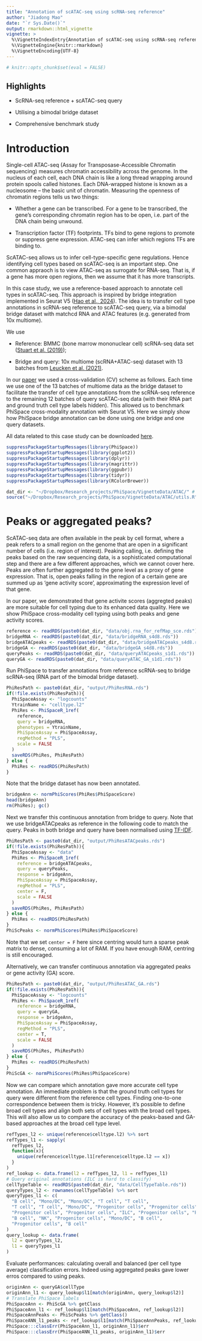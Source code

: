 ```yaml
---
title: "Annotation of scATAC-seq using scRNA-seq reference"
author: "Jiadong Mao"
date: "`r Sys.Date()`"
output: rmarkdown::html_vignette
vignette: >
  %\VignetteIndexEntry{Annotation of scATAC-seq using scRNA-seq reference}
  %\VignetteEngine{knitr::rmarkdown}
  %\VignetteEncoding{UTF-8}
---
```


```r
# knitr::opts_chunk$set(eval = FALSE)
```

## Highlights

- ScRNA-seq reference + scATAC-seq query

- Utilising a bimodal bridge dataset

- Comprehensive benchmark study


# Introduction
Single-cell ATAC-seq (Assay for Transposase-Accessible Chromatin sequencing) measures chromatin accessibility across the genome. In the nucleus of each cell, each DNA chain is like a long thread wrapping around protein spools called histones. Each DNA-wrapped histone is known as a nucleosome -- the basic unit of chromatin. Measuring the openness of chromatin regions tells us two things:

- Whether a gene can be transcribed. For a gene to be transcribed, the gene's corresponding chromatin region has to be open, i.e. part of the DNA chain being unwound. 

- Transcription factor (TF) footprints. TFs bind to gene regions to promote or suppress gene expression. ATAC-seq can infer which regions TFs are binding to.

ScATAC-seq allows us to infer cell-type-specific gene regulations. Hence identifying cell types based on scATAC-seq is an important step. One common appraoch is to view ATAC-seq as surrogate for RNA-seq. That is, if a gene has more open regions, then we assume that it has more transcripts.

In this case study, we use a reference-based approach to annotate cell types in scATAC-seq. This approach is inspired by bridge integration implemented in Seurat V5 ([Hao et al., 2024](https://www.nature.com/articles/s41587-023-01767-y)). The idea is to transfer cell type annotations in scRNA-seq reference to scATAC-seq query, via a bimodal bridge dataset with matchcd RNA and ATAC features (e.g. generated from 10x multiome).

We use 

- Reference: BMMC (bone marrow mononuclear cell) scRNA-seq data set ([Stuart et al. (2019)](https://www.cell.com/cell/fulltext/S0092-8674(19)30559-8?_returnURL=https%3A%2F%2Flinkinghub.elsevier.com%2Fretrieve%2Fpii%2FS0092867419305598%3Fshowall%3Dtrue));

- Bridge and query: 10x multiome (scRNA+ATAC-seq) dataset with 13 batches from [Leucken et al. (2021)](https://datasets-benchmarks-proceedings.neurips.cc/paper/2021/hash/158f3069a435b314a80bdcb024f8e422-Abstract-round2.html).

In our [paper](https://www.biorxiv.org/content/10.1101/2024.06.19.599787v1.full) we used a cross-validation (CV) scheme as follows. Each time we use one of the 13 batches of multiome data as the bridge dataset to facilitate the transfer of cell type annotations from the scRNA-seq reference to the remaining 12 batches of query scATAC-seq data (with their RNA part and ground truth cell type labels hidden). This allowed us to benchmark PhiSpace cross-modality annotation with Seurat V5. Here we simply show how PhiSpace bridge annotation can be done using one bridge and one query datasets.


All data related to this case study can be downloaded [here](https://www.dropbox.com/scl/fo/jeuqzjfyyr2j7doa922ve/AI-2U_wtZBpPGOswxMzReGQ?rlkey=n328yyr2llf81gz3chynjg0r6&st=nb1svufg&dl=0).
```r
suppressPackageStartupMessages(library(PhiSpace))
suppressPackageStartupMessages(library(ggplot2))
suppressPackageStartupMessages(library(dplyr))
suppressPackageStartupMessages(library(magrittr))
suppressPackageStartupMessages(library(ggpubr))
suppressPackageStartupMessages(library(tidyr))
suppressPackageStartupMessages(library(RColorBrewer))

dat_dir <- "~/Dropbox/Research_projects/PhiSpace/VignetteData/ATAC/" # Replace this by your own directory 
source("~/Dropbox/Research_projects/PhiSpace/VignetteData/ATAC/utils.R")
```

# Peaks or aggregated peaks?

ScATAC-seq data are often available in the peak by cell format, where a peak refers to a small region on the genome that are open in a significant number of cells (i.e. region of interest). Peaking calling, i.e. defining the peaks based on the raw sequencing data, is a sophisticated computational step and there are a few different approaches, which we cannot cover here. Peaks are often further aggregated to the gene level as a proxy of gene expression. That is, open peaks falling in the region of a certain gene are summed up as 'gene activity score', approximating the expression level of that gene. 

In our paper, we demonstrated that gene activite scores (aggregted peaks) are more suitable for cell typing due to its enhanced data quality. Here we show PhiSpace cross-modality cell typing using both peaks and gene activity scores.

```r
reference <- readRDS(paste0(dat_dir, "data/obj.rna_for_refMap_sce.rds"))
bridgeRNA <- readRDS(paste0(dat_dir, "data/bridgeRNA_s4d8.rds"))
bridgeATACpeaks <- readRDS(paste0(dat_dir, "data/bridgeATACpeaks_s4d8.rds"))
bridgeGA <- readRDS(paste0(dat_dir, "data/bridgeGA_s4d8.rds"))
queryPeaks <- readRDS(paste0(dat_dir, "data/queryATACpeaks_s1d1.rds"))
queryGA <- readRDS(paste0(dat_dir, "data/queryATAC_GA_s1d1.rds"))
```


Run PhiSpace to transfer annotations from reference scRNA-seq to bridge scRNA-seq (RNA part of the bimodal bridge dataset).
```r
PhiResPath <- paste0(dat_dir, "output/PhiResRNA.rds")
if(!file.exists(PhiResPath)){
  PhiSpaceAssay <- "logcounts"
  YtrainName <- "celltype.l2"
  PhiRes <- PhiSpaceR_1ref(
    reference, 
    query = bridgeRNA, 
    phenotypes = YtrainName, 
    PhiSpaceAssay = PhiSpaceAssay,
    regMethod = "PLS",
    scale = FALSE
  )
  saveRDS(PhiRes, PhiResPath)
} else {
  PhiRes <- readRDS(PhiResPath)
}
```

Note that the bridge dataset has now been annotated.
```r
bridgeAnn <- normPhiScores(PhiRes$PhiSpaceScore)
head(bridgeAnn)
rm(PhiRes); gc()
```


Next we transfer this continuous annotation from bridge to query. Note that we use bridgeATACpeaks as reference in the following code to match the query. Peaks in both bridge and query have been normalised using [TF-IDF](https://stuartlab.org/signac/articles/pbmc_vignette).
```r
PhiResPath <- paste0(dat_dir, "output/PhiResATACpeaks.rds")
if(!file.exists(PhiResPath)){
  PhiSpaceAssay <- "data"
  PhiRes <- PhiSpaceR_1ref(
    reference = bridgeATACpeaks, 
    query = queryPeaks, 
    response = bridgeAnn,
    PhiSpaceAssay = PhiSpaceAssay,
    regMethod = "PLS", 
    center = F,
    scale = FALSE
  )
  saveRDS(PhiRes, PhiResPath)
} else {
  PhiRes <- readRDS(PhiResPath)
}
PhiScPeaks <- normPhiScores(PhiRes$PhiSpaceScore)
```

Note that we set `center = F` here since centring would turn a sparse peak matrix to dense, consuming a lot of RAM. If you have enough RAM, centring is still encouraged.


Alternatively, we can transfer continuous annotation via aggregated peaks or gene activity (GA) score.
```r
PhiResPath <- paste0(dat_dir, "output/PhiResATAC_GA.rds")
if(!file.exists(PhiResPath)){
  PhiSpaceAssay <- "logcounts"
  PhiRes <- PhiSpaceR_1ref(
    reference = bridgeRNA, 
    query = queryGA, 
    response = bridgeAnn,
    PhiSpaceAssay = PhiSpaceAssay,
    regMethod = "PLS", 
    center = T,
    scale = FALSE
  )
  saveRDS(PhiRes, PhiResPath)
} else {
  PhiRes <- readRDS(PhiResPath)
}
PhiScGA <- normPhiScores(PhiRes$PhiSpaceScore)
```



Now we can compare which annotation gave more accurate cell type annotation. An immediate problem is that the ground truth cell types for query were different from the reference cell types. Finding one-to-one correspondence between them is tricky. However, it's possible to define broad cell types and align both sets of cell types with the broad cell types. This will also allow us to compare the accuracy of the peaks-based and GA-based approaches at the broad cell type level.
```r
refTypes_l2 <- unique(reference$celltype.l2) %>% sort
refTypes_l1 <- sapply(
  refTypes_l2,
  function(x){
    unique(reference$celltype.l1[reference$celltype.l2 == x])
  }
)
ref_lookup <- data.frame(l2 = refTypes_l2, l1 = refTypes_l1)
# Query original annotations (ILC is hard to classify)
cellTypeTable <- readRDS(paste0(dat_dir, "data/CellTypeTable.rds"))
queryTypes_l2 <- rownames(cellTypeTable) %>% sort
queryTypes_l1 <- c(
  "B cell", "Mono/DC", "Mono/DC", "T cell", "T cell",
  "T cell", "T cell", "Mono/DC", "Progenitor cells", "Progenitor cells",
  "Progenitor cells", "Progenitor cells", "ILC", "Progenitor cells", "Progenitor cells",
  "B cell", "NK", "Progenitor cells", "Mono/DC", "B cell",
  "Progenitor cells", "B cell"
)
query_lookup <- data.frame(
  l2 = queryTypes_l2,
  l1 = queryTypes_l1
)
```

Evaluate performances: calculating overall and balanced (per cell type average) classification errors. Indeed using aggregated peaks gave lower erros compared to using peaks.
```r
originAnn <- queryGA$cellType
originAnn_l1 <- query_lookup$l1[match(originAnn, query_lookup$l2)]
# Translate PhiSpace labels
PhiSpaceAnn <- PhiScGA %>% getClass
PhiSpaceAnn_l1 <- ref_lookup$l1[match(PhiSpaceAnn, ref_lookup$l2)]
PhiSpaceAnnPeaks <- PhiScPeaks %>% getClass()
PhiSpaceANN_l1_peaks <- ref_lookup$l1[match(PhiSpaceAnnPeaks, ref_lookup$l2)]
PhiSpace:::classErr(PhiSpaceAnn_l1, originAnn_l1)$err
PhiSpace:::classErr(PhiSpaceANN_l1_peaks, originAnn_l1)$err
```











